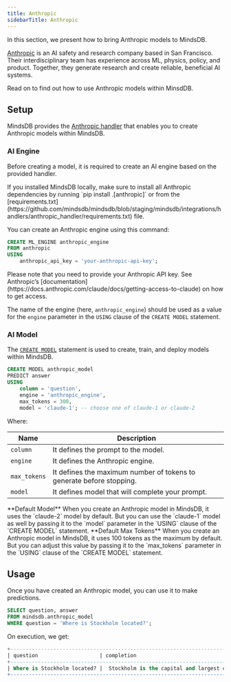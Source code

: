 ```yaml
---
title: Anthropic
sidebarTitle: Anthropic
---
```


In this section, we present how to bring Anthropic models to MindsDB.

[Anthropic](https://www.anthropic.com/) is an AI safety and research company based in San Francisco. Their interdisciplinary team has experience across ML, physics, policy, and product. Together, they generate research and create reliable, beneficial AI systems.

Read on to find out how to use Anthropic models within MinsdDB.

## Setup

MindsDB provides the [Anthropic handler](https://github.com/mindsdb/mindsdb/tree/staging/mindsdb/integrations/handlers/anthropic_handler) that enables you to create Anthropic models within MindsDB.

### AI Engine

Before creating a model, it is required to create an AI engine based on the provided handler.

<Tip>
If you installed MindsDB locally, make sure to install all Anthropic dependencies by running `pip install .[anthropic]` or from the [requirements.txt](https://github.com/mindsdb/mindsdb/blob/staging/mindsdb/integrations/handlers/anthropic_handler/requirements.txt) file.
</Tip>

You can create an Anthropic engine using this command:

```sql
CREATE ML_ENGINE anthropic_engine
FROM anthropic
USING
    anthropic_api_key = 'your-anthropic-api-key';
```

<Tip>
Please note that you need to provide your Anthropic API key. See Anthropic’s [documentation](https://docs.anthropic.com/claude/docs/getting-access-to-claude) on how to get access.
</Tip>

The name of the engine (here, `anthropic_engine`) should be used as a value for the `engine` parameter in the `USING` clause of the `CREATE MODEL` statement.

### AI Model

The [`CREATE MODEL`](/sql/create/model) statement is used to create, train, and deploy models within MindsDB.

```sql
CREATE MODEL anthropic_model
PREDICT answer
USING
    column = 'question',
    engine = 'anthropic_engine',
    max_tokens = 300,
    model = 'claude-1'; -- choose one of claude-1 or claude-2
```

Where:

| Name              | Description                                                               |
|-------------------|---------------------------------------------------------------------------|
| `column`          | It defines the prompt to the model.                                       |
| `engine`          | It defines the Anthropic engine.                                          |
| `max_tokens`      | It defines the maximum number of tokens to generate before stopping.      |
| `model`           | It defines model that will complete your prompt.                          |

<Info>
**Default Model**
When you create an Anthropic model in MindsDB, it uses the `claude-2` model by default. But you can use the `claude-1` model as well by passing it to the `model` parameter in the `USING` clause of the `CREATE MODEL` statement.
</Info>

<Info>
**Default Max Tokens**
When you create an Anthropic model in MindsDB, it uses 100 tokens as the maximum by default. But you can adjust this value by passing it to the `max_tokens` parameter in the `USING` clause of the `CREATE MODEL` statement.
</Info>

## Usage

Once you have created an Anthropic model, you can use it to make predictions.

```sql
SELECT question, answer
FROM mindsdb.anthropic_model
WHERE question = 'Where is Stockholm located?';
```

On execution, we get:

```sql
+---------------------------------------------------------------------------------------------------+------------------------------------------------------------------------------------------------------+
| question                    | completion                                                                                                                                                                 |
+---------------------------------------------------------------------------------------------------+------------------------------------------------------------------------------------------------------+
| Where is Stockholm located? |  Stockholm is the capital and largest city of Sweden. It is located on Sweden's south-central east coast, where Lake Mälaren meets the Baltic Sea.                         |
+---------------------------------------------------------------------------------------------------+------------------------------------------------------------------------------------------------------+
```